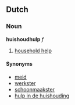==Dutch==
===Noun===
'''huishoudhulp''' ''f''

# [[household help]]

====Synonyms====
*[[meid]]
*[[werkster]]
*[[schoonmaakster]]
*[[hulp in de huishouding]]